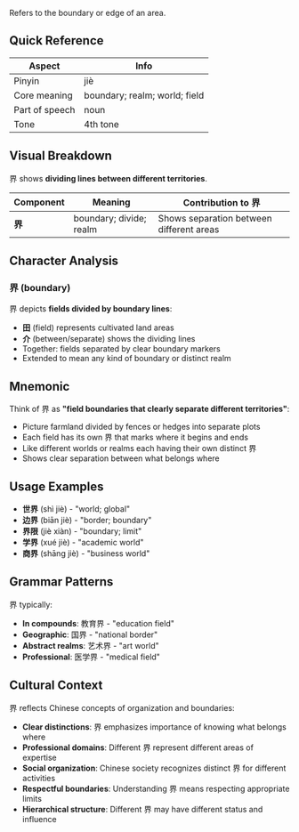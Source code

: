 Refers to the boundary or edge of an area.

## Quick Reference

| Aspect         | Info                          |
| -------------- | ----------------------------- |
| Pinyin         | jiè                           |
| Core meaning   | boundary; realm; world; field |
| Part of speech | noun                          |
| Tone           | 4th tone                      |

## Visual Breakdown

界 shows **dividing lines between different territories**.

| Component | Meaning                 | Contribution to 界                       |
| --------- | ----------------------- | ---------------------------------------- |
| **界**    | boundary; divide; realm | Shows separation between different areas |

## Character Analysis

### 界 (boundary)

界 depicts **fields divided by boundary lines**:

- **田** (field) represents cultivated land areas
- **介** (between/separate) shows the dividing lines
- Together: fields separated by clear boundary markers
- Extended to mean any kind of boundary or distinct realm

## Mnemonic

Think of 界 as **"field boundaries that clearly separate different territories"**:

- Picture farmland divided by fences or hedges into separate plots
- Each field has its own 界 that marks where it begins and ends
- Like different worlds or realms each having their own distinct 界
- Shows clear separation between what belongs where

## Usage Examples

- **世界** (shì jiè) - "world; global"
- **边界** (biān jiè) - "border; boundary"
- **界限** (jiè xiàn) - "boundary; limit"
- **学界** (xué jiè) - "academic world"
- **商界** (shāng jiè) - "business world"

## Grammar Patterns

界 typically:

- **In compounds**: 教育界 - "education field"
- **Geographic**: 国界 - "national border"
- **Abstract realms**: 艺术界 - "art world"
- **Professional**: 医学界 - "medical field"

## Cultural Context

界 reflects Chinese concepts of organization and boundaries:

- **Clear distinctions**: 界 emphasizes importance of knowing what belongs where
- **Professional domains**: Different 界 represent different areas of expertise
- **Social organization**: Chinese society recognizes distinct 界 for different activities
- **Respectful boundaries**: Understanding 界 means respecting appropriate limits
- **Hierarchical structure**: Different 界 may have different status and influence
